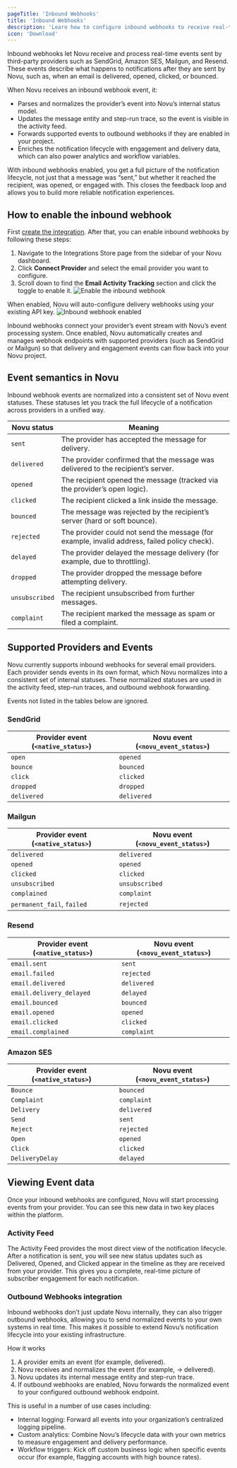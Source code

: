 ```yaml
---
pageTitle: 'Inbound Webhooks'
title: 'Inbound Webhooks'
description: 'Learn how to configure inbound webhooks to receive real-time notification statuses from third-party providers.'
icon: 'Download'
---
```


Inbound webhooks let Novu receive and process real-time events sent by third-party providers such as SendGrid, Amazon SES, Mailgun, and Resend. These events describe what happens to notifications after they are sent by Novu, such as, when an email is delivered, opened, clicked, or bounced.

When Novu receives an inbound webhook event, it:
- Parses and normalizes the provider’s event into Novu’s internal status model.
- Updates the message entity and step-run trace, so the event is visible in the activity feed.
- Forwards supported events to outbound webhooks if they are enabled in your project.
- Enriches the notification lifecycle with engagement and delivery data, which can also power analytics and workflow variables.

With inbound webhooks enabled, you get a full picture of the notification lifecycle, not just that a message was “sent,” but whether it reached the recipient, was opened, or engaged with. This closes the feedback loop and allows you to build more reliable notification experiences.

## How to enable the inbound webhook

First [create the integration](/platform/integrations/email/adding-email). After that, you can enable inbound webhooks by following these steps:
1. Navigate to the Integrations Store page from the sidebar of your Novu dashboard.
2. Click **Connect Provider** and select the email provider you want to configure.
3. Scroll down to find the **Email Activity Tracking** section and click the toggle to enable it.
  ![Enable the inbound webhook](/images/developer-tools/enable-inbound.png)

When enabled, Novu will auto-configure delivery webhooks using your existing API key.
![Inbound webhook enabled](/images/developer-tools/inbound-enabled.png)

Inbound webhooks connect your provider’s event stream with Novu’s event processing system. Once enabled, Novu automatically creates and manages webhook endpoints with supported providers (such as SendGrid or Mailgun) so that delivery and engagement events can flow back into your Novu project.

## Event semantics in Novu

Inbound webhook events are normalized into a consistent set of Novu event statuses. These statuses let you track the full lifecycle of a notification across providers in a unified way.

| Novu status    | Meaning                                                                               |
| -------------- | ------------------------------------------------------------------------------------- |
| `sent`         | The provider has accepted the message for delivery.                                   |
| `delivered`    | The provider confirmed that the message was delivered to the recipient’s server.      |
| `opened`       | The recipient opened the message (tracked via the provider’s open logic).             |
| `clicked`      | The recipient clicked a link inside the message.                                      |
| `bounced`      | The message was rejected by the recipient’s server (hard or soft bounce).             |
| `rejected`     | The provider could not send the message (for example, invalid address, failed policy check). |
| `delayed`      | The provider delayed the message delivery (for example, due to throttling).                  |
| `dropped`      | The provider dropped the message before attempting delivery.                          |
| `unsubscribed` | The recipient unsubscribed from further messages.                                     |
| `complaint`    | The recipient marked the message as spam or filed a complaint.                        |


## Supported Providers and Events

Novu currently supports inbound webhooks for several email providers. Each provider sends events in its own format, which Novu normalizes into a consistent set of internal statuses. These normalized statuses are used in the activity feed, step-run traces, and outbound webhook forwarding.

Events not listed in the tables below are ignored.

### SendGrid

| Provider event (`<native_status>`) | Novu event (`<novu_event_status>`) |
| ---------------------------------- | ---------------------------------- |
| `open`                             | `opened`                           |
| `bounce`                           | `bounced`                          |
| `click`                            | `clicked`                          |
| `dropped`                          | `dropped`                          |
| `delivered`                        | `delivered`                        |

### Mailgun

| Provider event (`<native_status>`) | Novu event (`<novu_event_status>`) |
| ---------------------------------- | ---------------------------------- |
| `delivered`                        | `delivered`                        |
| `opened`                           | `opened`                           |
| `clicked`                          | `clicked`                          |
| `unsubscribed`                     | `unsubscribed`                     |
| `complained`                       | `complaint`                        |
| `permanent_fail`, `failed`         | `rejected`                         |

### Resend

| Provider event (`<native_status>`) | Novu event (`<novu_event_status>`) |
| ---------------------------------- | ---------------------------------- |
| `email.sent`                       | `sent`                             |
| `email.failed`                     | `rejected`                         |
| `email.delivered`                  | `delivered`                        |
| `email.delivery_delayed`           | `delayed`                          |
| `email.bounced`                    | `bounced`                          |
| `email.opened`                     | `opened`                           |
| `email.clicked`                    | `clicked`                          |
| `email.complained`                 | `complaint`                        |

### Amazon SES

| Provider event (`<native_status>`) | Novu event (`<novu_event_status>`) |
| ---------------------------------- | ---------------------------------- |
| `Bounce`                           | `bounced`                          |
| `Complaint`                        | `complaint`                        |
| `Delivery`                         | `delivered`                        |
| `Send`                             | `sent`                             |
| `Reject`                           | `rejected`                         |
| `Open`                             | `opened`                           |
| `Click`                            | `clicked`                          |
| `DeliveryDelay`                    | `delayed`                          |

## Viewing Event data

Once your inbound webhooks are configured, Novu will start processing events from your provider. You can see this new data in two key places within the platform.

### Activity Feed

The Activity Feed provides the most direct view of the notification lifecycle. After a notification is sent, you will see new status updates such as Delivered, Opened, and Clicked appear in the timeline as they are received from your provider. This gives you a complete, real-time picture of subscriber engagement for each notification.

### Outbound Webhooks integration

Inbound webhooks don’t just update Novu internally, they can also trigger outbound webhooks, allowing you to send normalized events to your own systems in real time. This makes it possible to extend Novu’s notification lifecycle into your existing infrastructure.

How it works

1. A provider emits an event (for example, delivered).
2. Novu receives and normalizes the event (for example, → delivered).
3. Novu updates its internal message entity and step-run trace.
4. If outbound webhooks are enabled, Novu forwards the normalized event to your configured outbound webhook endpoint.

This is useful in a number of use cases including:
- Internal logging: Forward all events into your organization’s centralized logging pipeline.
- Custom analytics: Combine Novu’s lifecycle data with your own metrics to measure engagement and delivery performance.
- Workflow triggers: Kick off custom business logic when specific events occur (for example, flagging accounts with high bounce rates).